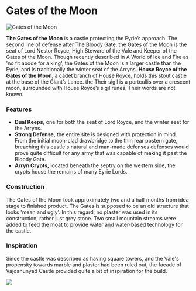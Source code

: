 

# Gates of the Moon

<Image src="https://cdn.sanity.io/images/1as7cn02/production/9bcad83ca1563cb2b133807055106f4f8d70e033-1366x706.png?w=976&h=350&fit=crop&crop=center&auto=format" alt="Gates of the Moon" width={976} height={350}  />

<ProjectDetails
  floatRight
  region="Vale"
  house="House Royce"
  type="Keep"
  status="Completed"
  warp="/warp gatesofthemoon"
  projectLead="Quikfox, lorddyvim"
  dateStarted="August 9, 2014"
  dateCompleted="August 9, 2014"
/>

**The Gates of the Moon** is a castle protecting the Eyrie’s approach. The second line of defense after The Bloody Gate, the Gates of the Moon is the seat of Lord Nestor Royce, High Steward of the Vale and Keeper of the Gates of the Moon. Though recently described in A World of Ice and Fire as 'no fit abode for a king', the Gates of the Moon is a larger castle than the Eyrie, and is traditionally the winter seat of the Arryns. **House Royce of the Gates of the Moon**, a cadet branch of House Royce, holds this stout castle at the base of the Giant’s Lance. the Their sigil is a portcullis over a crescent moon, surrounded with House Royce’s sigil runes. Their words are not known.

### Features

* **Dual Keeps,** one for both the seat of Lord Royce, and the winter seat for the Arryns.
* **Strong Defense,** the entire site is designed with protection in mind. From the initial moon-clad drawbridge to the thin rear postern gate, breaching this castle's natural and man-made defenses defenses would prove quite difficult for any army that was capable of making it past the Bloody Gate.
* **Arryn Crypts,** located beneath the septry on the western side, the crypts house the remains of many Eyrie Lords.

### Construction

The Gates of the Moon took approximately two and a half months from idea stage to finished product. The Gates is supposed to be an old structure that looks 'mean and ugly'. In this regard, no plaster was used in its construction, rather just grey stone. Two small mountain streams were added to feed the moat to provide water and water-based technology for the castle.

### Inspiration

Since the castle was described as having square towers, and the Vale's propensity towards marble and plaster had been ruled out, the facade of Vajdahunyad Castle provided quite a bit of inspiration for the build.


![](https://cdn.sanity.io/images/1as7cn02/production/2dc703102841d8431f505562a464e569e736b1d5-300x225.jpg)